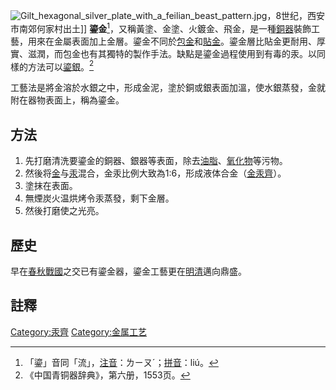 [[Image:Gilt_hexagonal_silver_plate_with_a_feilian_beast_pattern.jpg|thumb]]，8世纪，西安市南郊何家村出土]]
'''鎏金'''<ref>「鎏」音同「流」，[[注音符號|注音]]：ㄌㄧㄡˊ；[[汉语拼音|拼音]]：liú。</ref>，又稱黃塗、金塗、火鍍金、飛金，是一種[[銅器|銅器]]裝飾工藝，用來在金屬表面加上金層。鎏金不同於[[包金|包金]]和[[貼金|貼金]]。鎏金層比貼金更耐用、厚實、滋潤，而包金也有其獨特的製作手法。缺點是鎏金過程使用到有毒的汞。以同樣的方法可以[[鎏銀|鎏銀]]。<ref>《中国青铜器辞典》，第六册，1553页。</ref>

工藝法是將金溶於水銀之中，形成金泥，塗於銅或銀表面加溫，使水銀蒸發，金就附在器物表面上，稱為鎏金。

==方法==
#先打磨清洗要鎏金的銅器、銀器等表面，除去[[油脂|油脂]]、[[氧化物|氧化物]]等污物。
#然後将[[金|金]]与[[汞|汞]]混合，金汞比例大致為1:6，形成液体合金（[[金汞齊|金汞齊]]）。
#塗抹在表面。
#無煙炭火温烘烤令汞蒸發，剩下金層。
#然後打磨使之光亮。

==歷史==
早在[[春秋时期|春秋]][[戰國|戰國]]之交已有鎏金器，鎏金工藝更在[[明|明]][[清|清]]邁向鼎盛。

==註釋==
<div class="references-small">
<references />
</div>
{{青銅器工藝}}
{{金銀器工藝}}
{{tech-stub}}
[[Category:汞齊|Category:汞齊]]

[[Category:金属工艺|Category:金属工艺]]